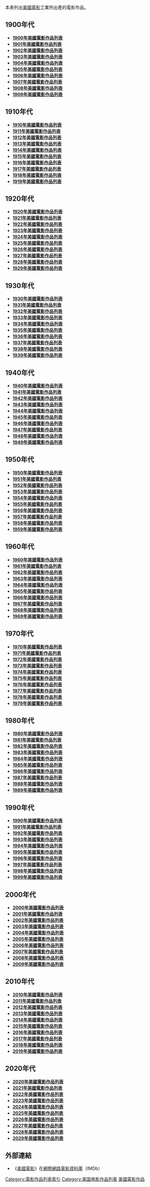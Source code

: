 本表列出[[美國電影|美國電影]]工業所出產的電影作品。

==1900年代==
*'''[[1900年美國電影作品列表|1900年美國電影作品列表]]'''
*'''[[1901年美國電影作品列表|1901年美國電影作品列表]]'''
*'''[[1902年美國電影作品列表|1902年美國電影作品列表]]'''
*'''[[1903年美國電影作品列表|1903年美國電影作品列表]]'''
*'''[[1904年美國電影作品列表|1904年美國電影作品列表]]'''
*'''[[1905年美國電影作品列表|1905年美國電影作品列表]]'''
*'''[[1906年美國電影作品列表|1906年美國電影作品列表]]'''
*'''[[1907年美國電影作品列表|1907年美國電影作品列表]]'''
*'''[[1908年美國電影作品列表|1908年美國電影作品列表]]'''
*'''[[1909年美國電影作品列表|1909年美國電影作品列表]]'''

==1910年代==
*'''[[1910年美國電影作品列表|1910年美國電影作品列表]]'''
*'''[[1911年美國電影作品列表|1911年美國電影作品列表]]'''
*'''[[1912年美國電影作品列表|1912年美國電影作品列表]]'''
*'''[[1913年美國電影作品列表|1913年美國電影作品列表]]'''
*'''[[1914年美國電影作品列表|1914年美國電影作品列表]]'''
*'''[[1915年美國電影作品列表|1915年美國電影作品列表]]'''
*'''[[1916年美國電影作品列表|1916年美國電影作品列表]]'''
*'''[[1917年美國電影作品列表|1917年美國電影作品列表]]'''
*'''[[1918年美國電影作品列表|1918年美國電影作品列表]]'''
*'''[[1919年美國電影作品列表|1919年美國電影作品列表]]'''

==1920年代==
*'''[[1920年美國電影作品列表|1920年美國電影作品列表]]'''
*'''[[1921年美國電影作品列表|1921年美國電影作品列表]]'''
*'''[[1922年美國電影作品列表|1922年美國電影作品列表]]'''
*'''[[1923年美國電影作品列表|1923年美國電影作品列表]]'''
*'''[[1924年美國電影作品列表|1924年美國電影作品列表]]'''
*'''[[1925年美國電影作品列表|1925年美國電影作品列表]]'''
*'''[[1926年美國電影作品列表|1926年美國電影作品列表]]'''
*'''[[1927年美國電影作品列表|1927年美國電影作品列表]]'''
*'''[[1928年美國電影作品列表|1928年美國電影作品列表]]'''
*'''[[1929年美國電影作品列表|1929年美國電影作品列表]]'''

==1930年代==
*'''[[1930年美國電影作品列表|1930年美國電影作品列表]]'''
*'''[[1931年美國電影作品列表|1931年美國電影作品列表]]'''
*'''[[1932年美國電影作品列表|1932年美國電影作品列表]]'''
*'''[[1933年美國電影作品列表|1933年美國電影作品列表]]'''
*'''[[1934年美國電影作品列表|1934年美國電影作品列表]]'''
*'''[[1935年美國電影作品列表|1935年美國電影作品列表]]'''
*'''[[1936年美國電影作品列表|1936年美國電影作品列表]]'''
*'''[[1937年美國電影作品列表|1937年美國電影作品列表]]'''
*'''[[1938年美國電影作品列表|1938年美國電影作品列表]]'''
*'''[[1939年美國電影作品列表|1939年美國電影作品列表]]'''

==1940年代==
*'''[[1940年美國電影作品列表|1940年美國電影作品列表]]'''
*'''[[1941年美國電影作品列表|1941年美國電影作品列表]]'''
*'''[[1942年美國電影作品列表|1942年美國電影作品列表]]'''
*'''[[1943年美國電影作品列表|1943年美國電影作品列表]]'''
*'''[[1944年美國電影作品列表|1944年美國電影作品列表]]'''
*'''[[1945年美國電影作品列表|1945年美國電影作品列表]]'''
*'''[[1946年美國電影作品列表|1946年美國電影作品列表]]'''
*'''[[1947年美國電影作品列表|1947年美國電影作品列表]]'''
*'''[[1948年美國電影作品列表|1948年美國電影作品列表]]'''
*'''[[1949年美國電影作品列表|1949年美國電影作品列表]]'''

==1950年代==
*'''[[1950年美國電影作品列表|1950年美國電影作品列表]]'''
*'''[[1951年美國電影作品列表|1951年美國電影作品列表]]'''
*'''[[1952年美國電影作品列表|1952年美國電影作品列表]]'''
*'''[[1953年美國電影作品列表|1953年美國電影作品列表]]'''
*'''[[1954年美國電影作品列表|1954年美國電影作品列表]]'''
*'''[[1955年美國電影作品列表|1955年美國電影作品列表]]'''
*'''[[1956年美國電影作品列表|1956年美國電影作品列表]]'''
*'''[[1957年美國電影作品列表|1957年美國電影作品列表]]'''
*'''[[1958年美國電影作品列表|1958年美國電影作品列表]]'''
*'''[[1959年美國電影作品列表|1959年美國電影作品列表]]'''

==1960年代==
*'''[[1960年美國電影作品列表|1960年美國電影作品列表]]'''
*'''[[1961年美國電影作品列表|1961年美國電影作品列表]]'''
*'''[[1962年美國電影作品列表|1962年美國電影作品列表]]'''
*'''[[1963年美國電影作品列表|1963年美國電影作品列表]]'''
*'''[[1964年美國電影作品列表|1964年美國電影作品列表]]'''
*'''[[1965年美國電影作品列表|1965年美國電影作品列表]]'''
*'''[[1966年美國電影作品列表|1966年美國電影作品列表]]'''
*'''[[1967年美國電影作品列表|1967年美國電影作品列表]]'''
*'''[[1968年美國電影作品列表|1968年美國電影作品列表]]'''
*'''[[1969年美國電影作品列表|1969年美國電影作品列表]]'''

==1970年代==
*'''[[1970年美國電影作品列表|1970年美國電影作品列表]]'''
*'''[[1971年美國電影作品列表|1971年美國電影作品列表]]'''
*'''[[1972年美國電影作品列表|1972年美國電影作品列表]]'''
*'''[[1973年美國電影作品列表|1973年美國電影作品列表]]'''
*'''[[1974年美國電影作品列表|1974年美國電影作品列表]]'''
*'''[[1975年美國電影作品列表|1975年美國電影作品列表]]'''
*'''[[1976年美國電影作品列表|1976年美國電影作品列表]]'''
*'''[[1977年美國電影作品列表|1977年美國電影作品列表]]'''
*'''[[1978年美國電影作品列表|1978年美國電影作品列表]]'''
*'''[[1979年美國電影作品列表|1979年美國電影作品列表]]'''

==1980年代==
*'''[[1980年美國電影作品列表|1980年美國電影作品列表]]'''
*'''[[1981年美國電影作品列表|1981年美國電影作品列表]]'''
*'''[[1982年美國電影作品列表|1982年美國電影作品列表]]'''
*'''[[1983年美國電影作品列表|1983年美國電影作品列表]]'''
*'''[[1984年美國電影作品列表|1984年美國電影作品列表]]'''
*'''[[1985年美國電影作品列表|1985年美國電影作品列表]]'''
*'''[[1986年美國電影作品列表|1986年美國電影作品列表]]'''
*'''[[1987年美國電影作品列表|1987年美國電影作品列表]]'''
*'''[[1988年美國電影作品列表|1988年美國電影作品列表]]'''
*'''[[1989年美國電影作品列表|1989年美國電影作品列表]]'''

==1990年代==
*'''[[1990年美國電影作品列表|1990年美國電影作品列表]]'''
*'''[[1991年美國電影作品列表|1991年美國電影作品列表]]'''
*'''[[1992年美國電影作品列表|1992年美國電影作品列表]]'''
*'''[[1993年美國電影作品列表|1993年美國電影作品列表]]'''
*'''[[1994年美國電影作品列表|1994年美國電影作品列表]]'''
*'''[[1995年美國電影作品列表|1995年美國電影作品列表]]'''
*'''[[1996年美國電影作品列表|1996年美國電影作品列表]]'''
*'''[[1997年美國電影作品列表|1997年美國電影作品列表]]'''
*'''[[1998年美國電影作品列表|1998年美國電影作品列表]]'''
*'''[[1999年美國電影作品列表|1999年美國電影作品列表]]'''

==2000年代==
*'''[[2000年美國電影作品列表|2000年美國電影作品列表]]'''
*'''[[2001年美國電影作品列表|2001年美國電影作品列表]]'''
*'''[[2002年美國電影作品列表|2002年美國電影作品列表]]'''
*'''[[2003年美國電影作品列表|2003年美國電影作品列表]]'''
*'''[[2004年美國電影作品列表|2004年美國電影作品列表]]'''
*'''[[2005年美國電影作品列表|2005年美國電影作品列表]]'''
*'''[[2006年美國電影作品列表|2006年美國電影作品列表]]'''
*'''[[2007年美國電影作品列表|2007年美國電影作品列表]]'''
*'''[[2008年美國電影作品列表|2008年美國電影作品列表]]'''
*'''[[2009年美國電影作品列表|2009年美國電影作品列表]]'''

==2010年代==
*'''[[2010年美國電影作品列表|2010年美國電影作品列表]]'''
*'''[[2011年美國電影作品列表|2011年美國電影作品列表]]'''
*'''[[2012年美國電影作品列表|2012年美國電影作品列表]]'''
*'''[[2013年美國電影作品列表|2013年美國電影作品列表]]'''
*'''[[2014年美國電影作品列表|2014年美國電影作品列表]]'''
*'''[[2015年美國電影作品列表|2015年美國電影作品列表]]'''
*'''[[2016年美國電影作品列表|2016年美國電影作品列表]]'''
*'''[[2017年美國電影作品列表|2017年美國電影作品列表]]'''
*'''[[2018年美國電影作品列表|2018年美國電影作品列表]]'''
*'''[[2019年美國電影作品列表|2019年美國電影作品列表]]'''

==2020年代==
*'''[[2020年美國電影作品列表|2020年美國電影作品列表]]'''
*'''[[2021年美國電影作品列表|2021年美國電影作品列表]]'''
*'''[[2022年美國電影作品列表|2022年美國電影作品列表]]'''
*'''[[2023年美國電影作品列表|2023年美國電影作品列表]]'''
*'''[[2024年美國電影作品列表|2024年美國電影作品列表]]'''
*'''[[2025年美國電影作品列表|2025年美國電影作品列表]]'''
*'''[[2026年美國電影作品列表|2026年美國電影作品列表]]'''
*'''[[2027年美國電影作品列表|2027年美國電影作品列表]]'''
*'''[[2028年美國電影作品列表|2028年美國電影作品列表]]'''
*'''[[2029年美國電影作品列表|2029年美國電影作品列表]]'''

== 外部連結 ==
* 《[http://www.imdb.com/Sections/Countries/USA/ 美國電影]》在[[網際網路電影資料庫|網際網路電影資料庫]]（IMDb）

{{美國電影}}
{{各國電影作品列表}}

[[Category:電影作品列表索引|Category:電影作品列表索引]]
[[Category:美国电影作品列表|Category:美国电影作品列表]]
[[Category:美國電影作品|]]